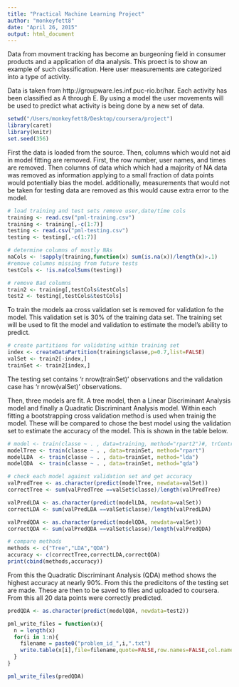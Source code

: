 ```yaml
---
title: "Practical Machine Learning Project"
author: "monkeyfett8"
date: "April 26, 2015"
output: html_document
---
```


Data from movment tracking has become an burgeoning field in consumer products and a application of dta analysis.  This proect is to show an example of such classification.  Here user measurements are categorized into a type of activity.

Data is taken from http://groupware.les.inf.puc-rio.br/har.  Each activity has been classified as A through E.  By using a model the user movements will be used to predict what activity is being done by a new set of data.

```r
setwd("/Users/monkeyfett8/Desktop/coursera/project")
library(caret)
library(knitr)
set.seed(356)
```

First the data is loaded from the source.  Then, columns which would  not aid in model fitting are removed.  First, the row number, user names, and times are removed.  Then columns of data which which had a majority of NA data was removed as information applying to a small fraction of data points would potentially bias the model. additionally, measurements that would not be taken for testing data are removed as this would cause extra error to the model.

```r
# load training and test sets remove user,date/time cols
training <- read.csv("pml-training.csv")
training <- training[,-c(1:7)]
testing <- read.csv("pml-testing.csv")
testing <- testing[,-c(1:7)]

# determine columns of mostly NAs
naCols <- !sapply(training,function(x) sum(is.na(x))/length(x)>.1)
#remove columns missing from future tests
testCols <- !is.na(colSums(testing))

# remove Bad columns
train2 <- training[,testCols&testCols]
test2 <- testing[,testCols&testCols]
```


To train the models aa cross validation set is removed for validation fo the model.  This validation set is 30% of the training data set.  The training set will be used to fit the model and validation to estimate the model's ability to predict.

```r
# create partitions for validating within training set
index <- createDataPartition(training$classe,p=0.7,list=FALSE)
valSet <- train2[-index,]
trainSet <- train2[index,]
```

The testing set contains 'r nrow(trainSet)' observations and the validation case has 'r nrow(valSet)' observations.

Then, three models are fit. A tree model, then a Linear Discriminant Analysis model and finally a Quadratic Discriminant Analysis model. Within each fitting a bootstrapping cross validation method is used when trainig the model.   These will be compared to chose the best model using the validation set to estimate the accuracy of the model. This is shown in the table below.

```r
# model <- train(classe ~ . , data=training, method="rpart2")#, trControl=fitControl)
modelTree <- train(classe ~ . , data=trainSet, method="rpart")
modelLDA  <- train(classe ~ . , data=trainSet, method="lda")
modelQDA  <- train(classe ~ . , data=trainSet, method="qda")

# check each model against validation set and get accuracy
valPredTree <- as.character(predict(modelTree, newdata=valSet))
correctTree <- sum(valPredTree ==valSet$classe)/length(valPredTree)

valPredLDA <- as.character(predict(modelLDA, newdata=valSet))
correctLDA <- sum(valPredLDA ==valSet$classe)/length(valPredLDA)

valPredQDA <- as.character(predict(modelQDA, newdata=valSet))
correctQDA <- sum(valPredQDA ==valSet$classe)/length(valPredQDA)

# compare methods
methods <- c("Tree","LDA","QDA")
accuracy <- c(correctTree,correctLDA,correctQDA)
print(cbind(methods,accuracy))
```

From this the Quadratic Discriminant Analysis (QDA) method shows the highest accuracy at nearly 90%.  From this the predicitons of the testing set are made.  These are then to be saved to files and uploaded to coursera.  From this all 20 data points were correctly predicted.

```r
predQDA <- as.character(predict(modelQDA, newdata=test2))

pml_write_files = function(x){
  n = length(x)
  for(i in 1:n){
    filename = paste0("problem_id_",i,".txt")
    write.table(x[i],file=filename,quote=FALSE,row.names=FALSE,col.names=FALSE)
  }
}

pml_write_files(predQDA)
```
